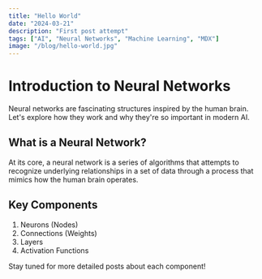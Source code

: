 ```yaml
---
title: "Hello World"
date: "2024-03-21"
description: "First post attempt"
tags: ["AI", "Neural Networks", "Machine Learning", "MDX"]
image: "/blog/hello-world.jpg"
---
```


# Introduction to Neural Networks

Neural networks are fascinating structures inspired by the human brain. Let's explore how they work and why they're so important in modern AI.

## What is a Neural Network?

At its core, a neural network is a series of algorithms that attempts to recognize underlying relationships in a set of data through a process that mimics how the human brain operates.

## Key Components

1. Neurons (Nodes)
2. Connections (Weights)
3. Layers
4. Activation Functions

Stay tuned for more detailed posts about each component! 